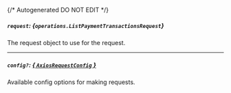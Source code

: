 {/* Autogenerated DO NOT EDIT  */}

##### `request`: *{`operations.ListPaymentTransactionsRequest`}*
The request object to use for the request.
<Collapsible openLabel={Labels.showProperties} closeLabel={Labels.hideProperties}>
    <ListPaymentTransactionsRequest/>
</Collapsible>

---
##### `config?`: [*{ `AxiosRequestConfig` }*](https://axios-http.com/docs/req_config)
Available config options for making requests.


